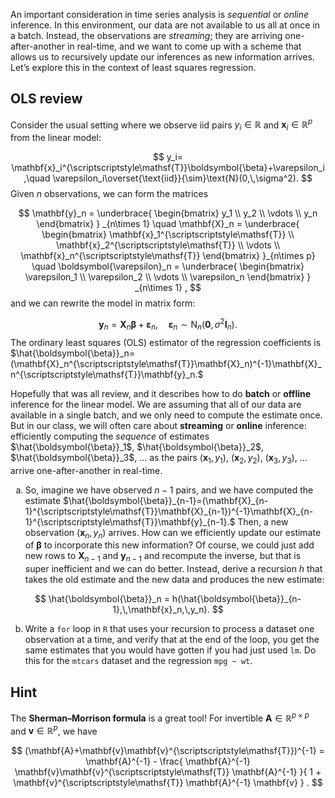An important consideration in time series analysis is *sequential* or *online* inference. In this environment, our data are not available to us all at once in a batch. Instead, the observations are *streaming*; they are arriving one-after-another in real-time, and we want to come up with a scheme that allows us to recursively update our inferences as new information arrives. Let's explore this in the context of least squares regression. 

::: callout-note
## OLS review

Consider the usual setting where we observe iid pairs $y_i\in\mathbb{R}$ and $\mathbf{x}_i\in\mathbb{R}^p$ from the linear model:

$$
y_i= \mathbf{x}_i^{\scriptscriptstyle\mathsf{T}}\boldsymbol{\beta}+\varepsilon_i,\quad \varepsilon_i\overset{\text{iid}}{\sim}\text{N}(0,\,\sigma^2).
$$
Given $n$ observations, we can form the matrices

$$
\mathbf{y}_n
=
\underbrace{
\begin{bmatrix}
y_1 \\
y_2 \\
\vdots \\
y_n
\end{bmatrix}
}
_{n\times 1}
\quad 
\mathbf{X}_n
=
\underbrace{
\begin{bmatrix}
\mathbf{x}_1^{\scriptscriptstyle\mathsf{T}} \\
\mathbf{x}_2^{\scriptscriptstyle\mathsf{T}} \\
\vdots \\
\mathbf{x}_n^{\scriptscriptstyle\mathsf{T}}
\end{bmatrix}
}_{n\times p}
\quad
\boldsymbol{\varepsilon}_n
=
\underbrace{
\begin{bmatrix}
\varepsilon_1 \\
\varepsilon_2 \\
\vdots \\
\varepsilon_n
\end{bmatrix}
}
_{n\times 1}
,
$$
and we can rewrite the model in matrix form:

$$
\mathbf{y}_n=\mathbf{X}_n\boldsymbol{\beta}+\boldsymbol{\varepsilon}_n,\quad \boldsymbol{\varepsilon}_n\sim\text{N}_n(\mathbf{0},\,\sigma^2\mathbf{I}_n).
$$
The ordinary least squares (OLS) estimator of the regression coefficients is $\hat{\boldsymbol{\beta}}_n=(\mathbf{X}_n^{\scriptscriptstyle\mathsf{T}}\mathbf{X}_n)^{-1}\mathbf{X}_n^{\scriptscriptstyle\mathsf{T}}\mathbf{y}_n.$
:::

Hopefully that was all review, and it describes how to do **batch** or **offline** inference for the linear model. We are assuming that all of our data are available in a single batch, and we only need to compute the estimate once. But in our class, we will often care about **streaming** or **online** inference: efficiently computing the *sequence* of estimates $\hat{\boldsymbol{\beta}}_1$, $\hat{\boldsymbol{\beta}}_2$, $\hat{\boldsymbol{\beta}}_3$, ... as the pairs $(\mathbf{x}_1,\,y_1)$, $(\mathbf{x}_2,\,y_2)$, $(\mathbf{x}_3,\,y_3)$, ... arrive one-after-another in real-time.

a. So, imagine we have observed $n-1$ pairs, and we have computed the estimate $\hat{\boldsymbol{\beta}}_{n-1}=(\mathbf{X}_{n-1}^{\scriptscriptstyle\mathsf{T}}\mathbf{X}_{n-1})^{-1}\mathbf{X}_{n-1}^{\scriptscriptstyle\mathsf{T}}\mathbf{y}_{n-1}.$ Then, a new observation $(\mathbf{x}_n,\,y_n)$ arrives. How can we efficiently update our estimate of $\boldsymbol{\beta}$ to incorporate this new information? Of course, we could just add new rows to $\mathbf{X}_{n-1}$ and $\mathbf{y}_{n-1}$ and recompute the inverse, but that is super inefficient and we can do better. Instead, derive a recursion $h$ that takes the old estimate and the new data and produces the new estimate:

$$
\hat{\boldsymbol{\beta}}_n
=
h(\hat{\boldsymbol{\beta}}_{n-1},\,\mathbf{x}_n,\,y_n).
$$

b. Write a `for` loop in `R` that uses your recursion to process a dataset one observation at a time, and verify that at the end of the loop, you get the same estimates that you would have gotten if you had just used `lm`. Do this for the `mtcars` dataset and the regression `mpg ~ wt`.

::: {.callout-tip collapse="true"}
## Hint

The **Sherman–Morrison formula** is a great tool! For invertible $\mathbf{A}\in\mathbb{R}^{p\times p}$ and $\mathbf{v}\in\mathbb{R}^p$, we have 

$$
(\mathbf{A}+\mathbf{v}\mathbf{v}^{\scriptscriptstyle\mathsf{T}})^{-1}
=
\mathbf{A}^{-1}
-
\frac{
\mathbf{A}^{-1}
\mathbf{v}\mathbf{v}^{\scriptscriptstyle\mathsf{T}}
\mathbf{A}^{-1}
}{
1
+
\mathbf{v}^{\scriptscriptstyle\mathsf{T}}
\mathbf{A}^{-1}
\mathbf{v}
}
.
$$

:::
